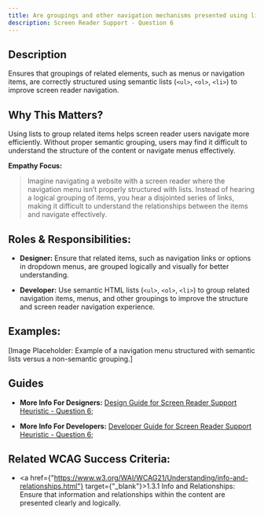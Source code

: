 ```yaml
---
title: Are groupings and other navigation mechanisms presented using lists?
description: Screen Reader Support - Question 6
---
```


## Description

Ensures that groupings of related elements, such as menus or navigation items, are correctly structured using semantic lists (`<ul>`, `<ol>`, `<li>`) to improve screen reader navigation.

## Why This Matters?

Using lists to group related items helps screen reader users navigate more efficiently. Without proper semantic grouping, users may find it difficult to understand the structure of the content or navigate menus effectively.

**Empathy Focus:**
> Imagine navigating a website with a screen reader where the navigation menu isn’t properly structured with lists. Instead of hearing a logical grouping of items, you hear a disjointed series of links, making it difficult to understand the relationships between the items and navigate effectively.

## Roles & Responsibilities:

- **Designer:** Ensure that related items, such as navigation links or options in dropdown menus, are grouped logically and visually for better understanding.

- **Developer:** Use semantic HTML lists (`<ul>`, `<ol>`, `<li>`) to group related navigation items, menus, and other groupings to improve the structure and screen reader navigation experience.

## Examples:

[Image Placeholder: Example of a navigation menu structured with semantic lists versus a non-semantic grouping.]

## Guides

- **More Info For Designers:** <a href="/docs/design-guide/screen-reader-support/question-6">Design Guide for Screen Reader Support Heuristic - Question 6;</a>

- **More Info For Developers:** <a href="/docs/developer-guide/screen-reader-support/question-6">Developer Guide for Screen Reader Support Heuristic - Question 6;</a>

## Related WCAG Success Criteria:

- <a href={"https://www.w3.org/WAI/WCAG21/Understanding/info-and-relationships.html"} target={"_blank"}>1.3.1 Info and Relationships</a>: Ensure that information and relationships within the content are presented clearly and logically.
